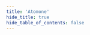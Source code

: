 ```yaml
---
title: 'Atomone'
hide_title: true
hide_table_of_contents: false
---
```



<ChainLayout>
  <ChainHero
    name="Atomone"
    iconUrl="img/atomone-icon.svg"
    bgColor="#1F1E2E"
    scope="testnet"
    chainId="atomone-testnet-1"
    nodeVersion="v2.0.0-rc1"
    token="ATONE"
    stakeUrl=""
    restakeUrl=""
    websiteUrl=""
    githubUrl="https://github.com/atomone-hub/atomone"
    xUrl="https://x.com/_atomone"
    discordUrl="https://discord.gg/FEgcVkNYBA"
  />

  <ProductLinks
    appUrl=""
    appImageUrl="img/products/"
    explorerUrl=""
    faucetUrl="https://faucet.noders.services/atomone"
  />

  <ToolsGrid
    chainName="atomone"
    scope="testnet"
    showInstall={true}
    showUpgrade={true}
    showGenesis={true}
    showCli={true}
    showEndpoints={true}
    showStateSync={true}
    showSnapshot={true}
    showLivePeers={true}
    showSeed={true}
    showAddressBook={true}
    showExplorersList={false}
    showPublicEndpoints={false}
    showUsefulTools={false}
    showUpgradeWatcher={false}
  />

</ChainLayout>
